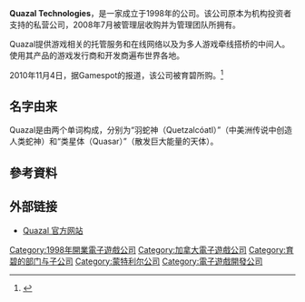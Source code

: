 {{NoteTA
| G1=Games
}}
{{Infobox company
| name = Quazal Technologies Inc.
| logo = 
| caption =
| type = [[育碧软件|育碧软件]]的子公司
| foundation = 1998年
| company_slogan =
| location = [[加拿大|加拿大]][[蒙特利尔|蒙特利尔]]
| industry =
| products = Net-Z、Rendez-Vous
| owner = [[育碧软件|育碧软件]]
| num_employees =
| parent = [[育碧软件|育碧软件]]
| homepage = {{URL|http://www.quazal.com/}}
}}

'''Quazal Technologies'''，是一家成立于1998年的公司。该公司原本为机构投资者支持的私营公司，2008年7月被管理层收购并为管理团队所拥有。

Quazal提供游戏相关的托管服务和在线网络以及为多人游戏牵线搭桥的中间人。使用其产品的游戏发行商和开发商遍布世界各地。

2010年11月4日，据Gamespot的报道，该公司被育碧所购。<ref name="ubisoftbuy">{{cite web|url=http://www.gamespot.com/news/6283558.html?tag=latestheadlines%3Btitle%3B3|title=Ubisoft buys Assassin's Creed multiplayer tech maker
| publisher=[[GameSpot|GameSpot]]|date=2010-11-04|accessdate=2010-11-04}}</ref>

== 名字由来 ==

Quazal是由两个单词构成，分别为“羽蛇神（Quetzalcóatl）”（中美洲传说中创造人类蛇神）和“类星体（Quasar）”（散发巨大能量的天体）。

== 參考資料 ==
{{reflist}}

== 外部链接 ==

* [http://www.quazal.com/ Quazal 官方网站]{{Wayback|url=http://www.quazal.com/ |date=20151031121147 }}

{{Ubisoft}}

{{DEFAULTSORT:Quazal}}
[[Category:1998年開業電子遊戲公司|Category:1998年開業電子遊戲公司]]
[[Category:加拿大電子遊戲公司|Category:加拿大電子遊戲公司]]
[[Category:育碧的部门与子公司|Category:育碧的部门与子公司]]
[[Category:蒙特利尔公司|Category:蒙特利尔公司]]
[[Category:電子遊戲開發公司|Category:電子遊戲開發公司]]

{{Ubisoft-stub}}
{{Canada-videogame-company-stub}}